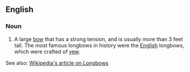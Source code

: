 ==English==

===Noun===
#A large [[bow]] that has a strong tension, and is usually more than 3 feet tall.  The most famous longbows in history were the [[English]] longbows, which were crafted of [[yew]].

See also: [http://en.wikipedia.org/wiki/Longbow Wikipedia's article on Longbows]